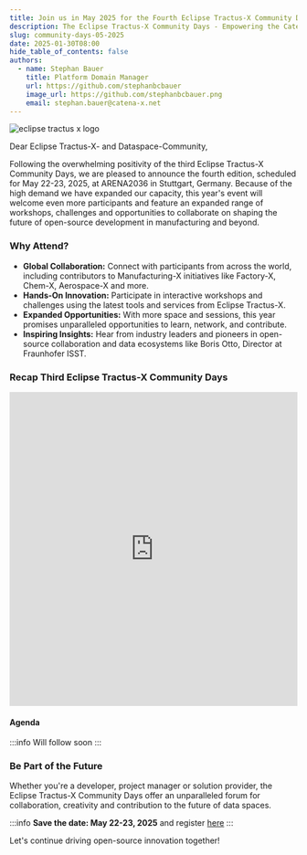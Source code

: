 ```yaml
---
title: Join us in May 2025 for the Fourth Eclipse Tractus-X Community Days!
description: The Eclipse Tractus-X Community Days - Empowering the Catena-X Data Space
slug: community-days-05-2025
date: 2025-01-30T08:00
hide_table_of_contents: false
authors:
  - name: Stephan Bauer
    title: Platform Domain Manager
    url: https://github.com/stephanbcbauer
    image_url: https://github.com/stephanbcbauer.png
    email: stephan.bauer@catena-x.net
---
```



![eclipse tractus x logo](@site/static/img/tractus-x-community-days-25-05.png)

Dear Eclipse Tractus-X- and Dataspace-Community,

Following the overwhelming positivity of the third Eclipse Tractus-X Community Days, we are pleased to announce the fourth edition, scheduled for May 22-23, 2025,
at ARENA2036 in Stuttgart, Germany. Because of the high demand we have expanded our capacity, this year's event will welcome even more participants and feature an
expanded range of workshops, challenges and opportunities to collaborate on shaping the future of open-source development in manufacturing and beyond.

<!--truncate-->

### Why Attend?

- **Global Collaboration:** Connect with participants from across the world, including contributors to Manufacturing-X initiatives like Factory-X, Chem-X, Aerospace-X and more.
- **Hands-On Innovation:** Participate in interactive workshops and challenges using the latest tools and services from Eclipse Tractus-X.
- **Expanded Opportunities:** With more space and sessions, this year promises unparalleled opportunities to learn, network, and contribute.
- **Inspiring Insights:** Hear from industry leaders and pioneers in open-source collaboration and data ecosystems like Boris Otto, Director at Fraunhofer ISST.

### Recap Third Eclipse Tractus-X Community Days

<iframe width="100%" height="550" src="https://www.youtube.com/embed/IBv8PsCS0E8" title="YouTube video player"
        frameborder="0"
        allow="accelerometer; autoplay; clipboard-write; encrypted-media; gyroscope; picture-in-picture; web-share"
        referrerpolicy="strict-origin-when-cross-origin" allowfullscreen></iframe>

#### Agenda

:::info
Will follow soon
:::

### Be Part of the Future

Whether you're a developer, project manager or solution provider, the Eclipse Tractus-X Community Days offer an unparalleled forum for collaboration, creativity and contribution
to the future of data spaces.

:::info
**Save the date: May 22-23, 2025** and register [here](https://eveeno.com/272304835)
:::

Let's continue driving open-source innovation together!
